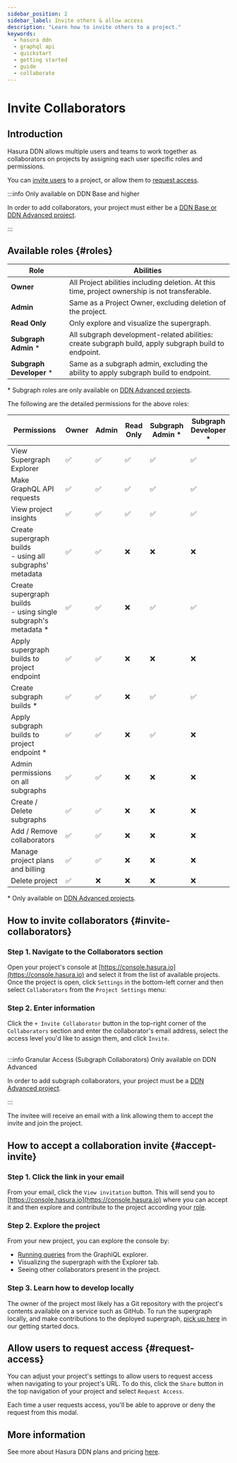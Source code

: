 ```yaml
---
sidebar_position: 2
sidebar_label: Invite others & allow access
description: "Learn how to invite others to a project."
keywords:
  - hasura ddn
  - graphql api
  - quickstart
  - getting started
  - guide
  - collaborate
---
```



# Invite Collaborators

## Introduction

Hasura DDN allows multiple users and teams to work together as collaborators on projects by assigning each user specific
roles and permissions.

You can [invite users](#invite-collaborators) to a project, or allow them to [request access](#request-access).

:::info Only available on DDN Base and higher

In order to add collaborators, your project must either be a
[DDN Base or DDN Advanced project](https://hasura.io/pricing/ddn).

:::

## Available roles {#roles}

| Role                      | Abilities                                                                                            |
| ------------------------- | ---------------------------------------------------------------------------------------------------- |
| **Owner**                 | All Project abilities including deletion. At this time, project ownership is not transferable.       |
| **Admin**                 | Same as a Project Owner, excluding deletion of the project.                                          |
| **Read Only**             | Only explore and visualize the supergraph.                                                           |
| **Subgraph Admin** \*     | All subgraph development-related abilities: create subgraph build, apply subgraph build to endpoint. |
| **Subgraph Developer** \* | Same as a subgraph admin, excluding the ability to apply subgraph build to endpoint.                 |

\* Subgraph roles are only available on [DDN Advanced projects](https://hasura.io/pricing/ddn).

The following are the detailed permissions for the above roles:

| Permissions                                                         | Owner | Admin | Read Only | Subgraph<br/> Admin \* | Subgraph<br/> Developer \* |
| ------------------------------------------------------------------- | ----- | ----- | --------- | ---------------------- | -------------------------- |
| View Supergraph Explorer                                            | ✅    | ✅    | ✅        | ✅                     | ✅                         |
| Make GraphQL API requests                                           | ✅    | ✅    | ✅        | ✅                     | ✅                         |
| View project insights                                               | ✅    | ✅    | ✅        | ✅                     | ✅                         |
| Create supergraph builds<br/> - using all subgraphs' metadata       | ✅    | ✅    | ❌        | ❌                     | ❌                         |
| Create supergraph builds<br/> - using single subgraph's metadata \* | ✅    | ✅    | ❌        | ✅                     | ✅                         |
| Apply supergraph builds to project endpoint                         | ✅    | ✅    | ❌        | ❌                     | ❌                         |
| Create subgraph builds \*                                           | ✅    | ✅    | ❌        | ✅                     | ✅                         |
| Apply subgraph builds to project endpoint \*                        | ✅    | ✅    | ❌        | ✅                     | ❌                         |
| Admin permissions on all subgraphs                                  | ✅    | ✅    | ❌        | ❌                     | ❌                         |
| Create / Delete subgraphs                                           | ✅    | ✅    | ❌        | ❌                     | ❌                         |
| Add / Remove collaborators                                          | ✅    | ✅    | ❌        | ❌                     | ❌                         |
| Manage project plans and billing                                    | ✅    | ✅    | ❌        | ❌                     | ❌                         |
| Delete project                                                      | ✅    | ❌    | ❌        | ❌                     | ❌                         |

\* Only available on [DDN Advanced projects](https://hasura.io/pricing/ddn).

## How to invite collaborators {#invite-collaborators}

### Step 1. Navigate to the Collaborators section

Open your project's console at [https://console.hasura.io](https://console.hasura.io) and select it from the list of
available projects. Once the project is open, click `Settings` in the bottom-left corner and then select `Collaborators`
from the `Project Settings` menu:

<Thumbnail src="/img/ci-cd/0.0.1_console_invite-collaborator.png" alt="Invite a collaborator" width="1000" />

### Step 2. Enter information

Click the `+ Invite Collaborator` button in the top-right corner of the `Collaborators` section and enter the
collaborator's email address, select the access level you'd like to assign them, and click `Invite`.

<Thumbnail src="/img/ci-cd/0.0.1_console_assign-collaborator-role.png" alt="Invite a collaborator" width="1000" />

<br />
:::info Granular Access (Subgraph Collaborators) Only available on DDN Advanced

In order to add subgraph collaborators, your project must be a [DDN Advanced project](https://hasura.io/pricing/ddn).

:::

The invitee will receive an email with a link allowing them to accept the invite and join the project.

## How to accept a collaboration invite {#accept-invite}

### Step 1. Click the link in your email

From your email, click the `View invitation` button. This will send you to
[https://console.hasura.io](https://console.hasura.io) where you can accept it and then explore and contribute to the
project according your [role](#roles).

### Step 2. Explore the project

From your new project, you can explore the console by:

- [Running queries](/graphql-api/queries/) from the GraphiQL explorer.
- Visualizing the supergraph with the Explorer tab.
- Seeing other collaborators present in the project.

### Step 3. Learn how to develop locally

The owner of the project most likely has a Git repository with the project's contents available on a service such as
GitHub. To run the supergraph locally, and make contributions to the deployed supergraph,
[pick up here](/quickstart.mdx) in our getting started docs.

## Allow users to request access {#request-access}

You can adjust your project's settings to allow users to request access when navigating to your project's URL. To do
this, click the `Share` button in the top navigation of your project and select `Request Access`.

<Thumbnail
  src="/img/get-started/console_read-only.png"
  alt="Allow users to request access to your project"
  width="1000"
/>

Each time a user requests access, you'll be able to approve or deny the request from this modal.

## More information

See more about Hasura DDN plans and pricing [here](billing/pricing.mdx).
